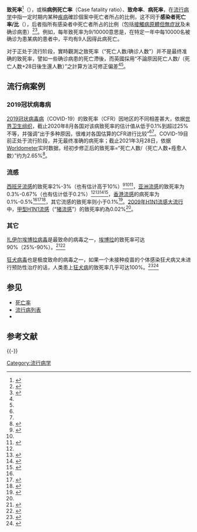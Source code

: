 {{NoteTA |G1=ME}}

'''致死率'''<ref>{{cite web |language= zh-tw |url= http://terms.naer.edu.tw/detail/7599474/ |title= case fatality rate (CFR) - 致死率 |publisher= [[國家教育研究院|國家教育研究院]]雙語詞彙 |access-date= 2022-01-18 |archive-date= 2022-01-19 |archive-url= https://web.archive.org/web/20220119023302/https://terms.naer.edu.tw/detail/7599474/ |dead-url= no }}</ref>（{{lang-en|Case fatality rate, CFR}}），或稱'''病例死亡率'''（Case fatality ratio）、'''致命率'''、'''病死率'''，在[[流行病学|流行病学]]中指一定时期内某种[[疾病|疾病]]確診個案中死亡者所占的比例，这不同于'''感染者死亡率/比'''（{{lang-en|Infection fatality rate/ratio, IFR}}），后者指所有感染者中死亡者所占的比例（包括[[无症状感染者|接觸病原體但無症狀]]及未确诊病患）<ref name=":1">{{Cite web|title=估计2019冠状病毒病（COVID-19）的病死率|url=https://apps.who.int/iris/bitstream/handle/10665/333642/WHO-2019-nCoV-Sci_Brief-Mortality-2020.1-chi.pdf|accessdate=|author=|date=2020-08-04|format=|publisher=[[世界卫生组织|世界卫生组织]]|language=zh|archive-date=2021-01-19|archive-url=https://web.archive.org/web/20210119034539/https://apps.who.int/iris/bitstream/handle/10665/333642/WHO-2019-nCoV-Sci_Brief-Mortality-2020.1-chi.pdf|dead-url=no}}</ref><ref name=":3">{{Cite web|title=Estimating mortality from COVID-19|url=https://www.who.int/news-room/commentaries/detail/estimating-mortality-from-covid-19|accessdate=2020-12-30|author=|date=|format=|work=|publisher=世界卫生组织（WHO）|language=en|archive-date=2021-01-23|archive-url=https://web.archive.org/web/20210123063139/https://www.who.int/news-room/commentaries/detail/estimating-mortality-from-covid-19|dead-url=no}}</ref>。例如，每年致死率为9/10000意思是，在特定一年中每10000名被确诊为患某病的患者中，平均有9人因得此病死亡。

对于正处于流行阶段，實時觀測之致死率（“死亡人数/确诊人数”）并不是最终准确的致死率，譬如一些确诊病患的死亡滯後，而英國採用“不論原因死亡人数/（死亡人数+28日後生還人數）”之計算方法可修正偏差<ref name=":1" /><ref name=":3" />。

== 流行病案例 ==

=== 2019冠状病毒病 ===
{{main|2019冠状病毒病#致死率（CFR）}}[[2019冠状病毒病|2019冠状病毒病]]（COVID-19）的致死率（CFR）因地区的不同相差甚大，依据[[世界卫生组织|世界卫生组织]]，截止2020年8月各国对该病致死率的估计值从低于0.1%到超过25%不等，并强调“出于多种原因，很难对各国估算的CFR进行比较”<ref name=":1" /><ref name=":3" />。COVID-19目前正处于流行阶段，并无最终准确的病死率；截止2021年3月28日，依据[[Worldometer|Worldometer]]实时数据，经初步修正后的致死率=“死亡人数/（死亡人数+痊愈人数）”约为2.65%<ref>{{Cite web|title=Coronavirus Update (Live)|url=https://www.worldometers.info/coronavirus/|accessdate=2020-12-31|author=|date=|format=|work=|publisher=[[Worldometer|Worldometer]]|language=en|archive-date=2020-03-22|archive-url=https://web.archive.org/web/20200322140128/https://www.worldometers.info/coronavirus/|dead-url=no}}</ref>。

=== 流感 ===
[[西班牙流感|西班牙流感]]的致死率2%-3%（也有估计高于10%）<ref name=":0">{{Cite web|title=Pandemic Influenza Risk Management WHO Interim Guidance|url=https://www.who.int/influenza/preparedness/pandemic/GIP_PandemicInfluenzaRiskManagementInterimGuidance_Jun2013.pdf?ua=1|accessdate=|author=|date=2013|format=|publisher=世界卫生组织（WHO）|language=en|dead-url=no|archive-date=2020-11-27|archive-url=https://web.archive.org/web/20201127013510/http://www.who.int/influenza/preparedness/pandemic/GIP_PandemicInfluenzaRiskManagementInterimGuidance_Jun2013.pdf?ua=1}}</ref><ref name="taubenberger2006" /><ref>{{Cite web|title=The 1918 Flu Pandemic Was Brutal, Killing More Than 50 Million People Worldwide|url=https://www.npr.org/2020/04/02/826358104/the-1918-flu-pandemic-was-brutal-killing-as-many-as-100-million-people-worldwide|accessdate=2020-12-29|author=|date=|format=|work=|publisher=[[NPR|NPR]]|language=en|archive-date=2021-01-19|archive-url=https://web.archive.org/web/20210119213925/https://www.npr.org/2020/04/02/826358104/the-1918-flu-pandemic-was-brutal-killing-as-many-as-100-million-people-worldwide|dead-url=no}}</ref>，[[亚洲流感|亚洲流感]]的致死率为0.3%-0.67%（也有估计低于0.2%）<ref name=":0" /><ref name=":7">{{Cite journal|title=A year of terror and a century of reflection: perspectives on the great influenza pandemic of 1918–1919|url=https://www.ncbi.nlm.nih.gov/pmc/articles/PMC6364422/|last=Nickol|first=Michaela E.|last2=Kindrachuk|first2=Jason|date=2019-02-06|journal=BMC Infectious Diseases|doi=10.1186/s12879-019-3750-8|volume=19|issn=1471-2334|pmc=6364422|pmid=30727970|access-date=2020-11-15|archive-date=2020-11-21|archive-url=https://web.archive.org/web/20201121012116/https://www.ncbi.nlm.nih.gov/pmc/articles/PMC6364422/|dead-url=no}}</ref><ref name=":8">{{Cite journal|title=History lessons: the Asian Flu pandemic|url=https://www.ncbi.nlm.nih.gov/pmc/articles/PMC2714797/|last=Jackson|first=Claire|date=2009-08-01|journal=The British Journal of General Practice|issue=565|doi=10.3399/bjgp09X453882|volume=59|pages=622–623|issn=0960-1643|pmc=2714797|pmid=22751248|access-date=2020-11-15|archive-date=2020-11-26|archive-url=https://web.archive.org/web/20201126143954/https://www.ncbi.nlm.nih.gov/pmc/articles/PMC2714797/|dead-url=no}}</ref><ref name=":22">{{Cite web|title=Hong Kong Flu (1968 Influenza Pandemic)|url=https://www.sinobiological.com/research/virus/1968-influenza-pandemic-hong-kong-flu|accessdate=2020-11-16|author=|date=|format=|work=|publisher=Sino Biological|language=|archive-date=2021-01-03|archive-url=https://web.archive.org/web/20210103113711/https://www.sinobiological.com/research/virus/1968-influenza-pandemic-hong-kong-flu|dead-url=no}}</ref>，[[香港流感|香港流感]]的病死率为0.1%-0.5%<ref name=":0" /><ref name=":2">{{Cite web|title=Hong Kong Flu (1968 Influenza Pandemic)|url=https://www.sinobiological.com/research/virus/1968-influenza-pandemic-hong-kong-flu|accessdate=2020-11-16|author=|date=|format=|work=|publisher=Sino Biological|language=|archive-date=2021-01-03|archive-url=https://web.archive.org/web/20210103113711/https://www.sinobiological.com/research/virus/1968-influenza-pandemic-hong-kong-flu|dead-url=no}}</ref><ref name="li2008">{{Cite journal
|last=Li
|first=F C K
|coauthors=B C K Choi, T Sly, A W P Pak
|title=Finding the real case-fatality rate of H5N1 avian influenza
|journal=Journal of Epidemiology and Community Health
|volume=62
|issue=6
|pages=555–559
|publisher=
|location=
|doi=10.1136/jech.2007.064030
|issn=0143-005X
|url=http://jech.bmj.com/cgi/content/abstract/62/6/555
|accessdate=2009-04-29
|pmid=18477756
|date=June 2008
|archive-date=2009-10-07
|archive-url=https://web.archive.org/web/20091007164028/http://jech.bmj.com/cgi/content/abstract/62/6/555
|dead-url=no
}}</ref>，其它流感的致死率则小于0.1%<ref name="taubenberger2006">{{Cite journal
|last=Taubenberger
|first=Jeffery K.
|coauthors=David M. Morens†
|title=1918 influenza: the mother of all pandemics
|journal=Emerging Infectious Diseases
|volume=12
|issue=1
|publisher=Coordinating Center for Infectious Diseases, Centers for Disease Control and Prevention
|location=
|issn=1080-6059
|url=http://www.cdc.gov/ncidod/EID/vol12no01/05-0979.htm
|accessdate=2009-04-17
|date=January 2006
|author=
|archive-url=https://web.archive.org/web/20110903014210/http://www.cdc.gov/ncidod/eid/vol12no01/05-0979.htm
|archive-date=2011-09-03
|dead-url=yes
}}</ref>。[[2009年H1N1流感大流行|2009年H1N1流感大流行]]中，[[甲型H1N1流感|甲型H1N1流感]]（“[[猪流感|猪流感]]”）的致死率約為0.02%<ref name=":0" />。

=== 其它 ===
[[埃博拉病毒|扎伊尔埃博拉病毒]]是最致命的病毒之一，[[埃博拉出血热|埃博拉]]的致死率可达90%（25%-90%）。<ref>{{Cite web|title=埃博拉病毒病常见问题|url=http://www.who.int/csr/disease/ebola/faq-ebola/zh/|accessdate=2020-12-30|author=|date=|format=|work=|publisher=世界卫生组织|language=|archive-date=2021-04-10|archive-url=https://web.archive.org/web/20210410185314/https://www.who.int/csr/disease/ebola/faq-ebola/zh/|dead-url=no}}</ref><ref>{{Cite web|title=Ebola Virus Disease|url=https://www.afro.who.int/health-topics/ebola-virus-disease|accessdate=2020-12-30|author=|date=|format=|work=|publisher=[[世界卫生组织|世界卫生组织]]（WHO）|language=en|archive-date=2021-04-23|archive-url=https://web.archive.org/web/20210423000839/https://www.afro.who.int/health-topics/ebola-virus-disease|dead-url=no}}</ref>

[[狂犬病毒|狂犬病毒]]也是极度致命的病毒之一，如果一个未接种疫苗的个体感染狂犬病又未进行预防性治疗的话，人类患上[[狂犬病|狂犬病]]的致死率几乎可达100%。<ref>{{Cite web|title=狂犬病|url=https://www.who.int/zh/news-room/fact-sheets/detail/rabies|accessdate=2020-12-30|author=|date=|format=|work=|publisher=世界卫生组织|language=zh|archive-date=2021-04-10|archive-url=https://web.archive.org/web/20210410185324/https://www.who.int/zh/news-room/fact-sheets/detail/rabies|dead-url=no}}</ref><ref>{{Cite web|title=Rabies|url=https://www.who.int/news-room/fact-sheets/detail/rabies|accessdate=2020-12-30|author=|date=|publisher=[[世界卫生组织|世界卫生组织]]（WHO）|language=en|archive-date=2019-05-09|archive-url=https://web.archive.org/web/20190509201021/https://www.who.int/news-room/fact-sheets/detail/rabies|dead-url=no}}</ref>

== 参见 ==
* [[死亡率|死亡率]]
*[[流行病列表|流行病列表]]
*{{le|大流行严重性指数|Pandemic severity index}}

== 参考文献 ==
{{Reflist|2}}

{{-}}
{{Death and related topics}}
{{Medical research studies}}

[[Category:流行病学|Category:流行病学]]